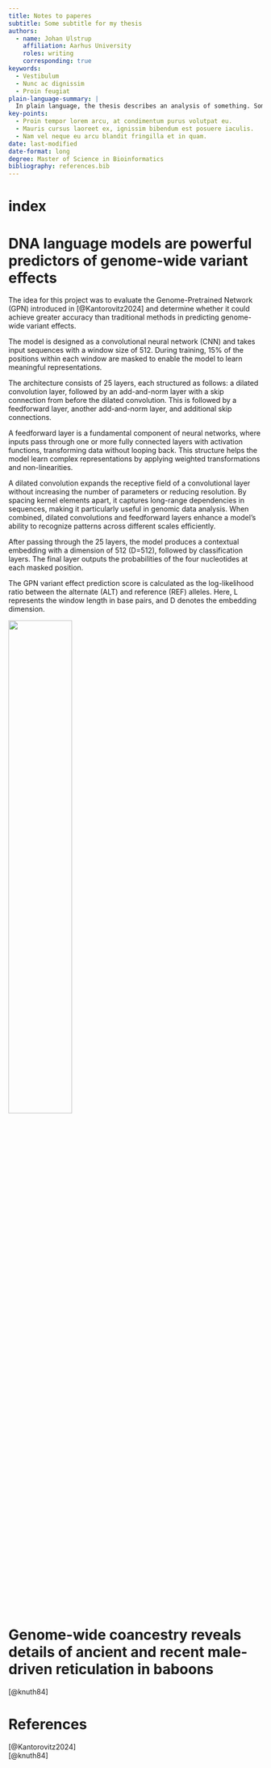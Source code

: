 ```yaml
---
title: Notes to paperes
subtitle: Some subtitle for my thesis
authors:
  - name: Johan Ulstrup
    affiliation: Aarhus University
    roles: writing
    corresponding: true
keywords:
  - Vestibulum
  - Nunc ac dignissim 
  - Proin feugiat 
plain-language-summary: |
  In plain language, the thesis describes an analysis of something. Somethings was not previously know. I found something and was able to conclude something. The perspectives of this result is something.
key-points:
  - Proin tempor lorem arcu, at condimentum purus volutpat eu. 
  - Mauris cursus laoreet ex, ignissim bibendum est posuere iaculis.
  - Nam vel neque eu arcu blandit fringilla et in quam.
date: last-modified
date-format: long
degree: Master of Science in Bioinformatics
bibliography: references.bib
---
```

# index
# DNA language models are powerful predictors of genome-wide variant effects

The idea for this project was to evaluate the Genome-Pretrained Network (GPN) introduced in [@Kantorovitz2024] and determine whether it could achieve greater accuracy than traditional methods in predicting genome-wide variant effects.

The model is designed as a convolutional neural network (CNN) and takes input sequences with a window size of 512. During training, 15% of the positions within each window are masked to enable the model to learn meaningful representations.

The architecture consists of 25 layers, each structured as follows: a dilated convolution layer, followed by an add-and-norm layer with a skip connection from before the dilated convolution. This is followed by a feedforward layer, another add-and-norm layer, and additional skip connections.

A feedforward layer is a fundamental component of neural networks, where inputs pass through one or more fully connected layers with activation functions, transforming data without looping back. This structure helps the model learn complex representations by applying weighted transformations and non-linearities.

A dilated convolution expands the receptive field of a convolutional layer without increasing the number of parameters or reducing resolution. By spacing kernel elements apart, it captures long-range dependencies in sequences, making it particularly useful in genomic data analysis. When combined, dilated convolutions and feedforward layers enhance a model’s ability to recognize patterns across different scales efficiently.

After passing through the 25 layers, the model produces a contextual embedding with a dimension of 512 (D=512), followed by classification layers. The final layer outputs the probabilities of the four nucleotides at each masked position.

The GPN variant effect prediction score is calculated as the log-likelihood ratio between the alternate (ALT) and reference (REF) alleles. Here, L represents the window length in base pairs, and D denotes the embedding dimension.


::: {#fig-fig_1_kantorovitz}
![](illustrations/fig_1_kantorovitz.png){width="50%"}
:::
 
# Genome-wide coancestry reveals details of ancient and recent male-driven reticulation in baboons

[@knuth84] 


# References
::: {#refs}
[@Kantorovitz2024]  
[@knuth84]  
:::

